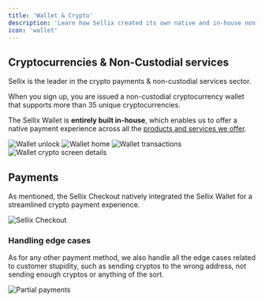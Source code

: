 ```yaml
---
title: 'Wallet & Crypto'
description: 'Learn how Sellix created its own native and in-house non-custodial cryptocurrency wallet, enabling merchants to accept 30+ cryptos whilst maintaining their privacy'
icon: 'wallet'
---
```


## Cryptocurrencies & Non-Custodial services

Sellix is the leader in the crypto payments & non-custodial services sector.

When you sign up, you are issued a non-custodial cryptocurrency wallet that supports more than 35 unique cryptocurrencies.

The Sellix Wallet is **entirely built in-house**, which enables us to offer a native payment experience across all the [products and services we offer](/introduction#browse-by-product).

<AccordionGroup>
  <Accordion title="Unlock Wallet" icon="lock-open">
    <img
      className="block"
      src="https://sellix.io/cdn-cgi/image/q=65/https://cdn.sellix.io/static/documentation/images/wallet/unlock.png"
      alt="Wallet unlock"
    />
  </Accordion>

  <Accordion title="Wallet Home" icon="wallet">
    <img
      className="block"
      src="https://sellix.io/cdn-cgi/image/q=65/https://cdn.sellix.io/static/documentation/images/wallet/home.png"
      alt="Wallet home"
    />
  </Accordion>

  <Accordion title="Transactions" icon="bars-staggered">
    <img
      className="block"
      src="https://sellix.io/cdn-cgi/image/q=65/https://cdn.sellix.io/static/documentation/images/wallet/transactions.png"
      alt="Wallet transactions"
    />
  </Accordion>

  <Accordion title="Crypto Details" icon="bitcoin">
    <img
      className="block"
      src="https://sellix.io/cdn-cgi/image/q=65/https://cdn.sellix.io/static/documentation/images/wallet/crypto-info.png"
      alt="Wallet crypto screen details"
    />
  </Accordion>
</AccordionGroup>

## Payments

As mentioned, the Sellix Checkout natively integrated the Sellix Wallet for a streamlined crypto payment experience.

<img
  className="block"
  src="https://sellix.io/cdn-cgi/image/q=65/https://cdn.sellix.io/static/documentation/images/wallet/ripple-checkout.png"
  alt="Sellix Checkout"
/>

### Handling edge cases

As for any other payment method, we also handle all the edge cases related to customer stupidity, such as sending cryptos to the wrong address, not sending enough cryptos or anything of the sort.

<img
  className="block"
  src="https://sellix.io/cdn-cgi/image/q=65/https://cdn.sellix.io/static/documentation/images/wallet/partial.png"
  alt="Partial payments"
/>
